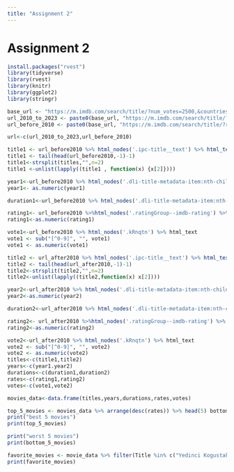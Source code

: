 ```yaml
---
title: "Assignment 2"
---
```


# Assignment 2

```r
install.packages("rvest") 
library(tidyverse)
library(rvest)
library(knitr)
library(ggplot2)
library(stringr)

base_url <- "https://m.imdb.com/search/title/?num_votes=2500,&countries=TR" 
url_2010_to_2023 <- paste0(base_url, "https://m.imdb.com/search/title/?release_date=2010-01-01,2023-12-31&num_votes=2500,&countries=TR") 
url_before_2010 <- paste0(base_url, "https://m.imdb.com/search/title/?release_date=,2010-01-01&num_votes=2500,&countries=TR")

url<-c(url_2010_to_2023,url_before_2010)

title1 <- url_before2010 %>% html_nodes('.ipc-title__text') %>% html_text() 
title1 <- tail(head(url_before2010,-1)-1) 
title1<-strsplit(titles,"",n=2) 
title1 <-unlist(lapply((title1 , function(x) {x[2]})))

year1<-url_before2010 %>% html_nodes('.dli-title-metadata-item:nth-child(1)') %>% html_text 
year1<- as.numeric(year1)

duration1<-url_before2010 %>% html_nodes('.dli-title-metadata-item:nth-child(2)') %>% html_text duration1<-sapply(strsplit(duration1, " "), function(x) as.numeric(x[1]) * 60 + as.numeric(x[2]))

rating1<- url_before2010 %>%html_nodes('.ratingGroup--imdb-rating') %>% html_text 
rating1<-as.numeric(rating1)

vote1<-url_before2010 %>% html_nodes('.kRnqtn') %>% html_text 
vote1 <- sub("[^0-9]", "", vote1) 
vote1 <- as.numeric(vote1)

title2 <- url_after2010 %>% html_nodes('.ipc-title__text') %>% html_text() 
title2 <- tail(head(url_after2010,-1)-1) 
title2<-strsplit(title2,"",n=2) 
title2<-unlist(lapply((title2,function(x) x[2])))

year2<-url_after2010 %>% html_nodes('.dli-title-metadata-item:nth-child(1)') %>% html_text 
year2<-as.numeric(year2)

duration2<-url_after2010 %>% html_nodes('.dli-title-metadata-item:nth-child(2)') %>% html_text duration2<-sapply(strsplit(duration2, " "), function(x) as.numeric(x[1]) * 60 + as.numeric(x[2]))

rating2<- url_after2010 %>%html_nodes('.ratingGroup--imdb-rating') %>% html_text 
rating2<-as.numeric(rating2)

vote2<-url_after2010 %>% html_nodes('.kRnqtn') %>% html_text 
vote2 <- sub("[^0-9]", "", vote2)
vote2 <- as.numeric(vote2) 
titles<-c(title1,title2) 
years<-c(year1.year2) 
durations<-c(duration1,duration2) 
rates<-c(rating1,rating2) 
votes<-c(vote1,vote2)

movies_data<-data.frame(titles,years,durations,rates,votes)

top_5_movies <- movies_data %>% arrange(desc(rates)) %>% head(5) bottom_5_movies <- movies_data %>% arrange(rates) %>% head(5) 
print("best 5 movies") 
print(top_5_movies)

print("worst 5 movies") 
print(bottom_5_movies)

favorite_movies <- movie_data %>% filter(Title %in% c("Yedinci Kogustaki Mucize", "Ayla"))  
print(favorite_movies)
```
